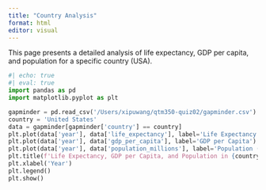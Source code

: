 ```yaml
---
title: "Country Analysis"
format: html
editor: visual
---
```


This page presents a detailed analysis of life expectancy, GDP per capita, and population for a specific country (USA).

```python
#| echo: true
#| eval: true
import pandas as pd
import matplotlib.pyplot as plt

gapminder = pd.read_csv('/Users/xipuwang/qtm350-quiz02/gapminder.csv')
country = 'United States'
data = gapminder[gapminder['country'] == country]
plt.plot(data['year'], data['life_expectancy'], label='Life Expectancy')
plt.plot(data['year'], data['gdp_per_capita'], label='GDP per Capita')
plt.plot(data['year'], data['population_millions'], label='Population (in millions)')
plt.title(f'Life Expectancy, GDP per Capita, and Population in {country}')
plt.xlabel('Year')
plt.legend()
plt.show()
```
